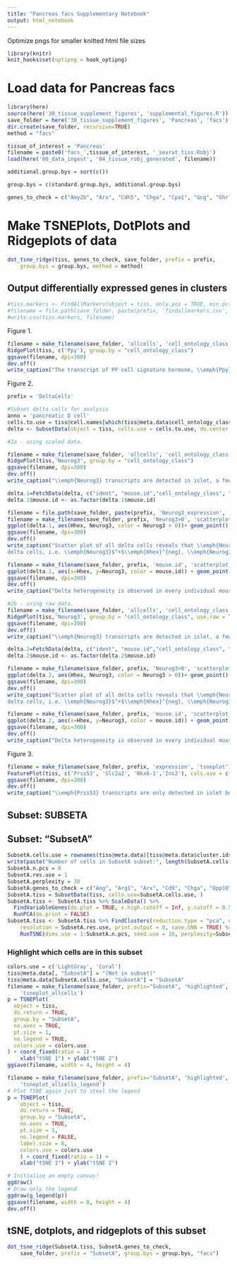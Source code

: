 ```yaml
---
title: "Pancreas facs Supplementary Notebook"
output: html_notebook
---
```




Optimize pngs for smaller knitted html file sizes
```r
library(knitr)
knit_hooks$set(optipng = hook_optipng)
```

# Load data for Pancreas facs


```r
library(here)
source(here('30_tissue_supplement_figures', 'supplemental_figures.R'))
save_folder = here('30_tissue_supplement_figures', 'Pancreas', 'facs')
dir.create(save_folder, recursive=TRUE)
method = "facs"

tissue_of_interest = 'Pancreas'
filename = paste0('facs_',tissue_of_interest, '_seurat_tiss.Robj')
load(here('00_data_ingest', '04_tissue_robj_generated', filename))

additional.group.bys = sort(c())

group.bys = c(standard.group.bys, additional.group.bys)

genes_to_check = c("Amy2b", "Arx", "Cdh5", "Chga", "Cpa1", "Gcg", "Ghrl", "Hhex", "Hnf1b", "Ins1", "Ins2", "Isl1", "Kdr", "Krt19", "Mafa", "Mafb", "Neurog3", "Nkx6-1", "Pdgfra", "Pdgfrb", "Pdx1", "Pecam1", "Ppy", "Prss53", "Ptf1a", "Ptprc", "Slc2a2", "Spp1", "Sst")
```

# Make TSNEPlots, DotPlots and Ridgeplots of data

```r
dot_tsne_ridge(tiss, genes_to_check, save_folder, prefix = prefix,
    group.bys = group.bys, method = method)
```

## Output differentially expressed genes in clusters

```r
#tiss.markers <- FindAllMarkers(object = tiss, only.pos = TRUE, min.pct = 0.25, thresh.use = 0.25)
#filename = file.path(save_folder, paste(prefix, 'findallmarkers.csv', sep='_'))
#write.csv(tiss.markers, filename)
```
Figure 1.
```r
filename = make_filename(save_folder, 'allcells', 'cell_ontology_class', 'ridgeplot_scaled_Ppy')
RidgePlot(tiss, c('Ppy'), group.by = "cell_ontology_class")
ggsave(filename, dpi=300)
dev.off()
write_caption("The transcript of PP cell signature hormone, \\emph{Ppy}, is detected in delta cells at high levels.", filename)
```

Figure 2.
```r
prefix = 'DeltaCells'

#Subset delta cells for analysis
anno = 'pancreatic D cell'
cells.to.use = tiss@cell.names[which(tiss@meta.data$cell_ontology_class == anno)]
delta <- SubsetData(object = tiss, cells.use = cells.to.use, do.center = F, do.scale = F)

#2a - using scaled data.

filename = make_filename(save_folder, 'allcells', 'cell_ontology_class', 'ridgeplot_scaled_Neurog3')
RidgePlot(tiss,'Neurog3', group.by = "cell_ontology_class")
ggsave(filename, dpi=300)
dev.off()
write_caption("\\emph{Neurog3} transcripts are detected in islet, a few alpha, beta, and the majority of delta cells.", filename)

delta.1=FetchData(delta, c("ident", "mouse.id","cell_ontology_class", "mouse.sex", "plate.barcode", "subtissue", "percent.ercc", "percent.ribo","nGene", "nReads","Sst","Pdx1","Hhex","Neurog3", "Ins2", "Gcg", "Ppy","Actb","Gapdh"))
delta.1$mouse.id <- as.factor(delta.1$mouse.id)

filename = file.path(save_folder, paste(prefix, 'Neurog3_expression', 'scatterplot_scaled_Neurog3-x-Hhex'))
filename = make_filename(save_folder, prefix, 'Neurog3>0', 'scatterplot_scaled_Neurog3-x-Hhex')
ggplot(delta.1, aes(Hhex, Neurog3, color = Neurog3 > 0))+ geom_point() + geom_rug(sides="bl")
ggsave(filename, dpi=300)
dev.off()
write_caption("Scatter plot of all delta cells reveals that \\emph{Neurog3} and \\emph{Hhex} mark three distinct groups of
delta cells, i.e. \\emph{Neurog3}$^+$\\emph{Hhex}^{neg}, \\emph{Neurog3}^{neg}\\emph{Hhex}$^+$, and \\emph{Neurog3}$^+$\\emph{Hhex}$^+$.", filename)

filename = make_filename(save_folder, prefix, 'mouse.id', 'scatterplot_scaled_Neurog3-x-Hhex')
ggplot(delta.1, aes(x=Hhex, y=Neurog3, color = mouse.id)) + geom_point() + geom_rug(sides = "bl")
ggsave(filename, dpi=300)
dev.off()
write_caption("Delta heterogeneity is observed in every individual mouse.", filename)

#2b - using raw data.
filename = make_filename(save_folder, 'allcells', 'cell_ontology_class', 'ridgeplot_raw_Neurog3')
RidgePlot(tiss,'Neurog3', group.by = "cell_ontology_class", use.raw = TRUE)
ggsave(filename, dpi=300)
dev.off()
write_caption("\\emph{Neurog3} transcripts are detected in islet, a few alpha, beta, and the majority of delta cells.", filename)

delta.2=FetchData(delta, c("ident", "mouse.id","cell_ontology_class", "mouse.sex", "plate.barcode", "subtissue", "percent.ercc", "percent.ribo", "nGene", "nReads", "Sst", "Pdx1", "Hhex", "Neurog3", "Ins2", "Gcg", "Ppy", "Actb", "Gapdh"), use.raw = TRUE)
delta.2$mouse.id <- as.factor(delta.2$mouse.id)

filename = make_filename(save_folder, prefix, 'Neurog3>0', 'scatterplot_raw_Neurog3-x-Hhex')
ggplot(delta.2, aes(Hhex, Neurog3, color = Neurog3 > 0))+ geom_point() + geom_rug(sides="bl")
ggsave(filename, dpi=300)
dev.off()
write_caption("Scatter plot of all delta cells reveals that \\emph{Neurog3} and \\emph{Hhex} mark three distinct groups of
delta cells, i.e. \\emph{Neurog3}$^+$\\emph{Hhex}^{neg}, \\emph{Neurog3}^{neg}\\emph{Hhex}$^+$, and \\emph{Neurog3}$^+$\\emph{Hhex}$^+$.", filename)

filename = make_filename(save_folder, prefix, 'mouse.id', 'scatterplot_raw_Neurog3-x-Hhex')
ggplot(delta.2, aes(x=Hhex, y=Neurog3, color = mouse.id)) + geom_point() + geom_rug(sides = "bl")
ggsave(filename, dpi=300)
dev.off()
write_caption("Delta heterogeneity is observed in every individual mouse.", filename)
```

Figure 3.
```r
filename = make_filename(save_folder, prefix, 'expression', 'tsneplot')
FeaturePlot(tiss, c('Prss53', 'Slc2a2', 'Nkx6-1','Ins2'), cols.use = c("grey","blue"))
ggsave(filename, dpi=300)
dev.off()
write_caption("\\emph{Prss53} transcripts are only detected in islet beta cells.", filename)
```

## Subset: SUBSETA

## Subset: "SubsetA"
```r
SubsetA.cells.use = rownames(tiss@meta.data)[tiss@meta.data$cluster.ids == c(1,2,5)]
write(paste("Number of cells in SubsetA subset:", length(SubsetA.cells.use)), stderr())
SubsetA.n.pcs = 8
SubsetA.res.use = 1
SubsetA.perplexity = 30
SubsetA.genes_to_check = c("Ang", "Arg1", "Arx", "Cd9", "Chga", "Dpp10", "Folr1", "Gcg", "Gfra3", "Ghrl", "Hhex", "Irx1", "Isl1", "Mafb", "Pdx1", "Ppy", "Slc38a5", "Spp1", "Sst", "Tspan8", "Vsig1")
SubsetA.tiss = SubsetData(tiss, cells.use=SubsetA.cells.use, )
SubsetA.tiss <- SubsetA.tiss %>% ScaleData() %>% 
  FindVariableGenes(do.plot = TRUE, x.high.cutoff = Inf, y.cutoff = 0.5) %>%
  RunPCA(do.print = FALSE)
SubsetA.tiss <- SubsetA.tiss %>% FindClusters(reduction.type = "pca", dims.use = 1:SubsetA.n.pcs, 
    resolution = SubsetA.res.use, print.output = 0, save.SNN = TRUE) %>%
    RunTSNE(dims.use = 1:SubsetA.n.pcs, seed.use = 10, perplexity=SubsetA.perplexity)

```

### Highlight which cells are in this subset
```r
colors.use = c('LightGray', 'Coral')
tiss@meta.data[, "SubsetA"] = "(Not in subset)"
tiss@meta.data[SubsetA.cells.use, "SubsetA"] = "SubsetA" 
filename = make_filename(save_folder, prefix="SubsetA", 'highlighted', 
    'tsneplot_allcells')
p = TSNEPlot(
  object = tiss,
  do.return = TRUE,
  group.by = "SubsetA",
  no.axes = TRUE,
  pt.size = 1,
  no.legend = TRUE,
  colors.use = colors.use
) + coord_fixed(ratio = 1) +
    xlab("tSNE 1") + ylab("tSNE 2")
ggsave(filename, width = 4, height = 4)

filename = make_filename(save_folder, prefix="SubsetA", 'highlighted', 
    'tsneplot_allcells_legend')
# Plot TSNE again just to steal the legend
p = TSNEPlot(
    object = tiss,
    do.return = TRUE,
    group.by = "SubsetA",
    no.axes = TRUE,
    pt.size = 1,
    no.legend = FALSE,
    label.size = 8,
    colors.use = colors.use
    ) + coord_fixed(ratio = 1) +
    xlab("tSNE 1") + ylab("tSNE 2")

# Initialize an empty canvas!
ggdraw()
# Draw only the legend
ggdraw(g_legend(p))
ggsave(filename, width = 8, height = 4)
dev.off()

```
## tSNE, dotplots, and ridgeplots of this subset
```r
dot_tsne_ridge(SubsetA.tiss, SubsetA.genes_to_check,
    save_folder, prefix = "SubsetA", group.bys = group.bys, "facs")

```

